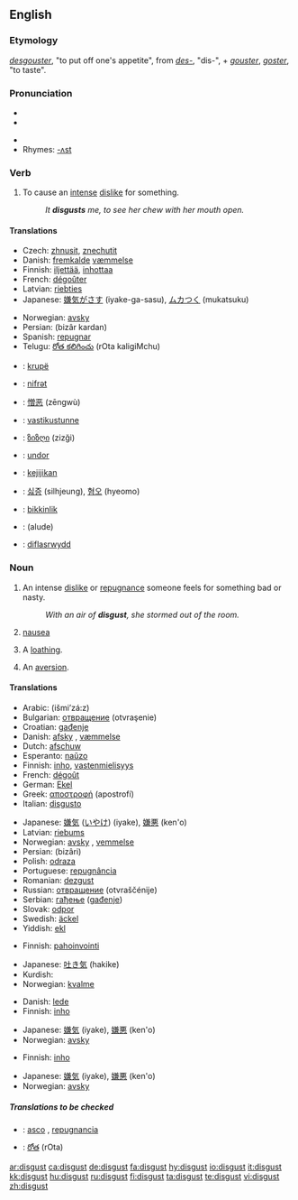 ==English==

===Etymology===
{{OF.}} ''[[desgouster]]'', "to put off one's appetite", from ''[[des-]]'', "dis-", + ''[[gouster]]'', ''[[goster]]'', "to taste".

===Pronunciation===
* {{AHD|dĭs-kŭst'}}
* {{IPA|/dɪsˈgʌst/}}
<!--* {{SAMPA|/En=dIs"kVst/}} --> <!-- SAMPA template doesn't work correctly -->
* {{SAMPA|/dIs"kVst/}}
* Rhymes: [[Rhymes:English:-ʌst|-ʌst]]

===Verb===
{{en-verb}}

# To cause an [[intense]] [[dislike]] for something.
#:''It '''disgusts''' me, to see her chew with her mouth open.''

====Translations====
{{trans-top|to cause an intense dislike for something}}
*Czech: [[zhnusit]], [[znechutit]]
*Danish: [[fremkalde]] [[væmmelse]]
*Finnish: [[iljettää]], [[inhottaa]]
*French: [[dégoûter]]
*Latvian: [[riebties]]
*Japanese: [[嫌気がさす]] (iyake-ga-sasu), [[ムカつく]] (mukatsuku)
{{trans-mid}}
*Norwegian: [[avsky]]
*Persian: {{FAchar|[[بیزار کردن]]}} (bizâr kardan)
*Spanish: [[repugnar]]
*Telugu: [[రోత కలిగించు]] (rOta kaligiMchu)
{{trans-bottom}}

{{checktrans}}
*{{ttbc|Albanian}}: [[krupë]]
*{{ttbc|Azeri}}: [[nifrәt]]
*{{ttbc|Chinese}}: [[憎恶]] (zēngwù)
*{{ttbc|Estonian}}: [[vastikustunne]]
*{{ttbc|Georgian}}: [[ზიზღი]] (zizği)
*{{ttbc|Hungarian}}: [[undor]]
*{{ttbc|Indonesian}}: [[kejijikan]]
*{{ttbc|Korean}}: [[싫증]] (silhjeung), [[혐오]] (hyeomo)
*{{ttbc|Turkish}}: [[bikkinlik]]
*{{ttbc|Uyghur}}: (alude)
*{{ttbc|Welsh}}: [[diflasrwydd]]

===Noun===
{{wikipedia}}
{{en-noun|-}}

# An intense [[dislike]] or [[repugnance]] someone feels for something bad or nasty.
#:''With an air of '''disgust''', she stormed out of the room.''
# {{rfd-redundant}} [[nausea]]
# {{rfd-redundant}} A [[loathing]].
# {{rfd-redundant}} An [[aversion]].

====Translations====
{{trans-top|an intense dislike or repugnance}}
*Arabic: {{ARchar|[[اشمئزاز|إشمئزاز]]}} (išmi’zá:z) {{m}}
*Bulgarian: [[отвращение]] (otvraşenie) {{n}}
*Croatian: [[gađenje]] {{n}}
*Danish: [[afsky]] {{c}}, [[væmmelse]] {{c}}
*Dutch: [[afschuw]]
*Esperanto: [[naŭzo]]
*Finnish: [[inho]], [[vastenmielisyys]]
*French: [[dégoût]] {{m}}
*German: [[Ekel]]
*Greek: [[αποστροφή]] (apostrofí) {{f}}
*Italian: [[disgusto]] {{m}}
{{trans-mid}}
*Japanese: [[嫌気]] ([[いやけ]]) (iyake), [[嫌悪]] (ken'o)
*Latvian: [[riebums]]
*Norwegian: [[avsky]] {{m}}, [[vemmelse]] {{m}}
*Persian: {{FAchar|[[بیزاری]]}} (bizâri)
*Polish: [[odraza]] {{f}}
*Portuguese: [[repugnância]] {{f}}
*Romanian: [[dezgust]]
*Russian: [[отвращение]] (otvraščénije) {{n}}
*Serbian: [[гађење]] ([[gađenje]]) {{n}}
*Slovak: [[odpor]]
*Swedish: [[äckel]]
*Yiddish: [[ekl]]
{{trans-bottom}}

{{trans-top|nausea}}
*Finnish: [[pahoinvointi]]
{{trans-mid}}
*Japanese: [[吐き気]] (hakike)
*Kurdish: {{KUchar|[[هێلنج]]}}
*Norwegian: [[kvalme]] {{m}}
{{trans-bottom}}

{{trans-top|a loathing}}
*Danish: [[lede]] {{c}}
*Finnish: [[inho]]
{{trans-mid}}
*Japanese: [[嫌気]] (iyake), [[嫌悪]] (ken'o)
*Norwegian: [[avsky]] {{m}}
{{trans-bottom}}

{{trans-top|an aversion}}
*Finnish: [[inho]]
{{trans-mid}}
*Japanese: [[嫌気]] (iyake), [[嫌悪]] (ken'o)
*Norwegian: [[avsky]] {{m}}
{{trans-bottom}}

=====Translations to be checked=====
{{checktrans}}
{{top}}
*{{ttbc|Spanish}}: [[asco]] {{m}}, [[repugnancia]] {{f}}
{{mid}}
*{{ttbc|Telugu}}: [[రోత]] (rOta)
{{bottom}}

[[ar:disgust]]
[[ca:disgust]]
[[de:disgust]]
[[fa:disgust]]
[[hy:disgust]]
[[io:disgust]]
[[it:disgust]]
[[kk:disgust]]
[[hu:disgust]]
[[ru:disgust]]
[[fi:disgust]]
[[ta:disgust]]
[[te:disgust]]
[[vi:disgust]]
[[zh:disgust]]